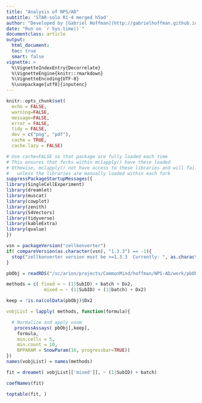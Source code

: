 ```yaml
---
title: "Analysis of NPS/AD"
subtitle: 'STAR-solo R1-4 merged h5ad'
author: "Developed by [Gabriel Hoffman](http://gabrielhoffman.github.io/)"
date: "Run on `r Sys.time()`"
documentclass: article
output: 
  html_document:
  toc: true
  smart: false
vignette: >
  %\VignetteIndexEntry{Decorrelate}
  %\VignetteEngine{knitr::rmarkdown}
  %\VignetteEncoding{UTF-8}
  %\usepackage[utf8]{inputenc}
---
```



<!--- 

cd /hpc/users/hoffmg01/work/nps_ad
ml python
R
# rm -rf analysis_2_cache/ /sc/arion/projects/CommonMind/hoffman/NPS-AD/work/sceCombine_v2.RDS

system("ml git; git pull")
rmarkdown::render("analysis_2_ramp.Rmd");


# https://hoffmg01.u.hpc.mssm.edu/nps_ad/


ml git
cd ~/build2/dreamlet
git pull
R CMD INSTALL .


--->



```r
knitr::opts_chunk$set(
  echo = FALSE,
  warning=FALSE,
  message=FALSE,
  error = FALSE,
  tidy = FALSE,
  dev = c("png", "pdf"),
  cache = TRUE,
  cache.lazy = FALSE)
```

```r
# Use cache=FALSE so that package are fully loaded each time
# This ensures that forks within mclapply() have these loaded
# Othewise, mclapply() not have access to these libraries and will fail 
#   unless the libraries are manually loaded within each fork
suppressPackageStartupMessages({
library(SingleCellExperiment)
library(dreamlet)
library(muscat)
library(cowplot)
library(zenith)
library(S4Vectors)
library(tidyverse)
library(kableExtra)
library(qvalue)
})

vsn = packageVersion("zellkonverter")
if( compareVersion(as.character(vsn), "1.3.3") == -1){
  stop("zellkonverter version must be >=1.3.3  Currently: ", as.character(vsn))
}
```



```r
pbObj = readRDS("/sc/arion/projects/CommonMind/hoffman/NPS-AD/work/pbObj_v2.RDS")

methods = c( fixed = ~ (1|SubID) + batch + Dx2,
              mixed = ~ (1|SubID) + (1|batch) + Dx2)

keep = !is.na(colData(pbObj)$Dx2

vobjList = lapply( methods, function(formula){

  # Normalize and apply voom
   processAssays( pbObj[,keep], 
    formula,
    min.cells = 5,
    min.count = 10, 
    BPPARAM = SnowParam(16, progressbar=TRUE))
})
names(vobjList) = names(methods)
```


```r
fit = dreamet( vobjList[['mixed']], ~ (1|SubID) + batch)

coefNames(fit)

toptable(fit, )



```
















